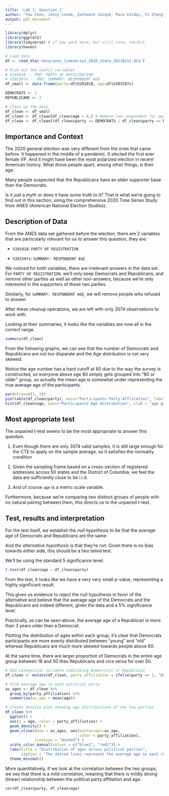 ```yaml
---
title: 'Lab 1: Question 1'
author: "Yao Chen, Jenny Conde, Satheesh Joseph, Paco Valdez, Yi Zhang"
output: pdf_document
---
```


```r
library(dplyr)
library(ggplot2) 
library(tidyverse) # if you want more, but still core, toolkit
library(haven)
```

```r
# Load data
df <- read_dta('data/anes_timeseries_2020_stata_20210211.dta')

# Pick out the useful variables
# V201018 -- PRE: PARTY OF REGISTRATION
# V201507x -- PRE: SUMMARY: RESPONDENT AGE
df_small <- data.frame(party=df$V201018, age=df$V201507x)

DEMOCRATS <- 1
REPUBLICANS <- 2

# Clean up the data
df_clean <- df_small
df_clean <- df_clean[df_clean$age > 0,] # Remove non-respondent for age
df_clean <- df_clean[(df_clean$party == DEMOCRATS | df_clean$party == REPUBLICANS),] # Only include D or R
```


## Importance and Context
The 2020 general election was very different from the ones that came before.
It happened in the middle of a pandemic. It elected the first ever female VP.
And it might have been the most polarized election in recent American history.
What drove people apart, among other things, is their age.

Many people suspected that the Republicans have an older supporter base than the
Democrats.

Is it just a myth or does it have some truth to it? That is what we're going to find
out in this section, using the comprehensive 2020 Time Series Study from ANES
(American National Election Studies).

## Description of Data
From the ANES data set gathered before the election, there are 2 variables that
are particularly relevant for us to answer this question, they are:

- `V201018`: `PARTY OF REGISTRATION`

- `V201507x`: `SUMMARY: RESPONDENT AGE`

We noticed for both variables, there are irrelevant answers in the data set.
For `PARTY OF REGISTRATION`, we'll only keep Democrats and Republicans, and remove
other parties as well as other non-answers, because we're only interested in the
supporters of these two parties.

Similarly, for `SUMMARY: RESPONDENT AGE`, we will remove people who refused to answer.

After these cleanup operations, we are left with only $3074$ observations to work with.

Looking at their summaries, it looks like the variables are now all in the correct range.

``` r
summary(df_clean)
```

From the following graphs, we can see that the number of Democrats and Republicans are not too disparate and the Age
distribution is not very skewed.

Notice the age number has a hard cutoff at 80 due to the way the survey is constructed, so
everyone above age 80 simply gets grouped into "80 or older" group, so actually the mean
age is somewhat under-representing the true average age of the participants.

``` r
par(mfrow=c(1, 2))
pie(table(df_clean$party), main="Participants Party Afflication", labels=c('Democrats', 'Republicans'))
hist(df_clean$age, main="Participants Age distribution", xlab = "age group", ylab = "Number of people")
```


## Most appropriate test
The unpaired t-test seems to be the most appropriate to answer this question.

1. Even though there are only 3074 valid samples, it is still large enough for the CTE to apply
on the sample average, so it satisfies the normality condition

2. Given the sampling frame based on a cross-section of registered addresses across 50 states
and the District of Columbia, we feel the data are sufficiently close to be i.i.d.

3. And of course `age` is a metric scale variable.

Furthermore, because we're comparing two distinct groups of people with no natural
pairing between them, this directs us to the unpaired t-test.

## Test, results and interpretation
For the test itself, we establish the *null hypothesis* to be that the average age
of Democrats and Republicans are the same.

And *the alternative hypothesis* is that they're not.
Given there is no bias towards either side, this should be a two tailed test.

We'll be using the standard $5%$ significance level.

``` r
t.test(df_clean$age ~ df_clean$party)
```

From the test, it looks like we have a very very small p-value, representing a highly
significant result.

This gives us evidence to reject the null hypothesis in favor of the alternative and
believe that the average age of the Democrats and the Republicans are indeed different,
given the data and a 5% significance level.

Practically, as can be seen above, the average age of a Republican is more than 3 years
older than a Democrat.

Plotting the distribution of ages within each group, it's clear that Democrats
participants are more evenly distributed between "young" and "old" whereas Republicans
are much more skewed towards people above 60.

At the same time, there are larger proportion of Democrats in the entire age group
between 18 and 50 than Republicans and vice versa for over 50.

```r
# Add categorical variable indicating Democratic or Republican
df_clean <- mutate(df_clean, party_affiliation = ifelse(party == 1, "Democratic Party", "Republican Party"))

# Find average age in each political party
av_ages <- df_clean %>%
  group_by(party_affiliation) %>%
  summarize(av_age = mean(age))

# Create density plot showing age distributions of the two parties
df_clean %>%
  ggplot() +
  aes(x = age, color = party_affiliation) +
  geom_density() + 
  geom_vline(data = av_ages, aes(xintercept=av_age, 
                                 color = party_affiliation),
             linetype = "dashed") +
  scale_color_manual(values = c("blue2", "red2")) + 
  labs(title = "Distribution of ages across political parties",
       caption = "The dotted lines represent the average age in each respective political party.") +
  theme_minimal()
```

More quantitatively, if we look at the correlation between the two groups, we see that
there is a mild correlation, meaning that there is mildly strong (linear) relationship
between the political party affiliation and age.

``` r
cor(df_clean$party, df_clean$age)
```

